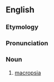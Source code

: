 ==English==

===Etymology===
{{rfe}}

===Pronunciation===
{{rfp}}

===Noun===
{{en-noun|-}}

# {{pathology}} [[macropsia]]